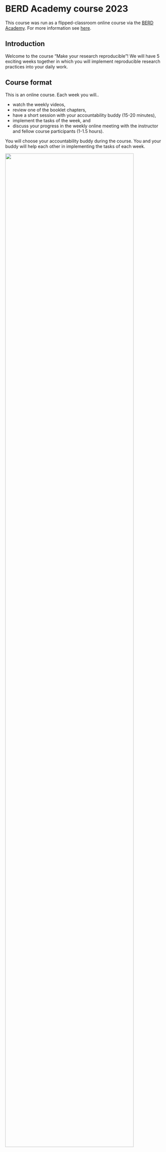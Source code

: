 # BERD Academy course 2023 {.unnumbered}

This course was run as a flipped-classroom online course via the [BERD Academy](https://www.berd-nfdi.de/berd-academy).
For more information see [here](https://www.berd-nfdi.de/berd-academy/reproducibility-2023/).

## Introduction

Welcome to the course "Make your research reproducible"!
We will have 5 exciting weeks together in which you will implement reproducible
research practices into your daily work.

## Course format

This is an online course. Each week you will..

- watch the weekly videos,
- review one of the booklet chapters,
- have a short session with your accountability buddy (15-20 minutes), 
- implement the tasks of the week, and
- discuss your progress in the weekly online meeting with the instructor and 
fellow course participants (1-1.5 hours).

You will choose your accountability buddy during the course. You and your 
buddy will help each other in implementing the tasks of each week.

![](images/course-concept.jpg){width=90%}

Weekly Meetings:

- Tuesday, October 17, 3 pm – 4:30 pm CET
- Tuesday, October 24, 3 pm – 4:30 pm CET
- Tuesday, October 31, NO MEETING but self-paced learning
- Tuesday, November 7, 3 pm – 4:30 pm CET
- Tuesday, November 14, 3 pm – 4:30 pm CET